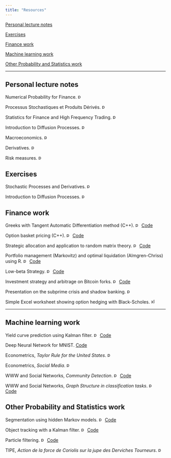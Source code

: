 ```yaml
---
title: "Resources"
---
```


[Personal lecture notes](#personal-lecture-notes)

[Exercises](#exercises)

[Finance work](#finance-work)

[Machine learning work](#machine-learning-work)

[Other Probability and Statistics work](#other-probability-and-statistics-work)

***

## Personal lecture notes

Numerical Probability for Finance. <a href=./files/prob_num_fin.pdf><img height="15" width="15" src=./img/pdf_button.gif title="pdf"></a>

Processus Stochastiques et Produits Dérivés. <a href=./files/processus_sto_produits_derives.pdf><img height="15" width="15" src=./img/pdf_button.gif title="pdf"></a>

Statistics for Finance and High Frequency Trading. <a href=./files/fin_haute_freq.pdf><img height="15" width="15" src=./img/pdf_button.gif title="pdf"></a>

Introduction to Diffusion Processes. <a href=./files/int_processus_diff.pdf><img height="15" width="15" src=./img/pdf_button.gif title="pdf"></a>

Macroeconomics. <a href=./files/macro_economie.pdf><img height="15" width="15" src=./img/pdf_button.gif title="pdf"></a>

Derivatives. <a href=./files/marche_fin_th_fin.pdf><img height="15" width="15" src=./img/pdf_button.gif title="pdf"></a>

Risk measures. <a href=./files/risk_measure.pdf><img height="15" width="15" src=./img/pdf_button.gif title="pdf"></a>

## Exercises

Stochastic Processes and Derivatives. <a href=./files/ex_derivatives.pdf><img height="15" width="15" src=./img/pdf_button.gif title="pdf"></a>

Introduction to Diffusion Processes. <a href=./files/ex_diff_process.pdf><img height="15" width="15" src=./img/pdf_button.gif title="pdf"></a>

## Finance work

Greeks with Tangent Automatic Differentiation method (C++). <a href=./files/tad.pdf><img height="15" width="15" src=./img/pdf_button.gif title="pdf"></a> <a href=./files/tad.tar.gz>Code</a>

Option basket pricing (C++). <a href=./files/option_basket.pdf><img height="15" width="15" src=./img/pdf_button.gif title="pdf"></a> <a href=./files/option-basket.tar.gz>Code</a>

Strategic allocation and application to random matrix theory. <a href=./files/random_matrix_theory.pdf><img height="15" width="15" src=./img/pdf_button.gif title="pdf"></a> <a href=./files/random-matrix-theory.tar.gz>Code</a>

Portfolio management (Markovitz) and optimal liquidation (Almgren-Chriss) using R. <a href=./files/high_frequency.pdf><img height="15" width="15" src=./img/pdf_button.gif title="pdf"></a> <a href=./files/high_frequency.tar.gz>Code</a>

Low-beta Strategy. <a href=./files/low_beta.pdf><img height="15" width="15" src=./img/pdf_button.gif title="pdf"></a> <a href=./files/low_beta.tar.gz>Code</a>

Investment strategy and arbitrage on Bitcoin forks. <a href=./files/fork.pdf><img height="15" width="15" src=./img/pdf_button.gif title="pdf"></a> <a href=./files/fork.tar.gz>Code</a>

Presentation on the subprime crisis and shadow banking. <a href=./files/subprime_crisis.pdf><img height="15" width="15" src=./img/pdf_button.gif title="pdf"></a>

Simple Excel worksheet showing option hedging with Black-Scholes. <a href=./files/Hedge_BS.xlsx><img height="15" width="15" src=./img/xlsx_button.png title="xlsx"></a>

***

## Machine learning work

Yield curve prediction using Kalman filter. <a href=./files/yield_curve_prediction.pdf><img height="15" width="15" src=./img/pdf_button.gif title="pdf"></a> <a href=./files/yield_curve_prediction.tar.gz>Code</a>

Deep Neural Network for MNIST. <a href=./files/dnn_mnist.tar.gz>Code</a>

Econometrics, *Taylor Rule for the United States*. <a href=./files/taylor_rule.pdf><img height="15" width="15" src=./img/pdf_button.gif title="pdf"></a>

Econometrics, *Social Media*. <a href=./files/social_media.pdf><img height="15" width="15" src=./img/pdf_button.gif title="pdf"></a>

WWW and Social Networks, *Community Detection*. <a href=./files/community_detection.pdf><img height="15" width="15" src=./img/pdf_button.gif title="pdf"></a> <a href=./files/community_detection.tar.gz>Code</a>

WWW and Social Networks, *Graph Structure in classification tasks*. <a href=./files/graph_structure.pdf><img height="15" width="15" src=./img/pdf_button.gif title="pdf"></a> <a href=./files/graph_structure.tar.gz>Code</a>

## Other Probability and Statistics work

Segmentation using hidden Markov models. <a href=./files/segmentation.pdf><img height="15" width="15" src=./img/pdf_button.gif title="pdf"></a> <a href=./files/segmentation.tar.gz>Code</a>

Object tracking with a Kalman filter. <a href=./files/object_tracking.pdf><img height="15" width="15" src=./img/pdf_button.gif title="pdf"></a> <a href=./files/object_tracking.tar.gz>Code</a>

Particle filtering. <a href=./files/particle_filtering.pdf><img height="15" width="15" src=./img/pdf_button.gif title="pdf"></a> <a href=./files/particle_filtering.tar.gz>Code</a>

TIPE, *Action de la force de Coriolis sur la jupe des Derviches Tourneurs*. <a href=./files/tipe_derviches_tourneurs.pdf><img height="15" width="15" src=./img/pdf_button.gif title="pdf"></a>
